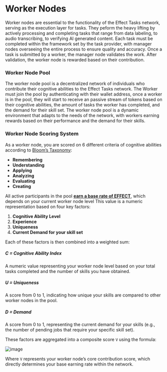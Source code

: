 
# Worker Nodes
Worker nodes are essential to the functionality of the Effect Tasks network, serving as the execution layer for tasks. They peform the heavy lifting by actively processing and completing tasks that range from data labeling, to audio transcribing, to verifying AI generated content. Each task must be completed within the framework set by the task provider, with manager nodes overseeing the entire process to ensure quality and accuracy. Once a task is submitted by a worker, the manager node validates the work. After validation, the worker node is rewarded based on their contribution.

### Worker Node Pool
The worker node pool is a decentralized network of individuals who contribute their cognitive abilities to the Effect Tasks network. The Worker must join the pool by authenticating with their wallet address, once a worker is in the pool, they will start to receive an passive stream of tokens based on their cognitive abilities, the amount of tasks the worker has completed, and the demand for their skill set. The worker node pool is a dynamic environment that adapts to the needs of the network, with workers earning rewards based on their performance and the demand for their skills.


### Worker Node Scoring System
As a worker node, you are scored on 6 different criteria of cognitive abilities according to [Bloom’s Taxonomy](https://pmc.ncbi.nlm.nih.gov/articles/PMC4511057/):

- **Remembering**
- **Understanding**
- **Applying**
- **Analyzing**
- **Evaluating**
- **Creating**

All active participants in the pool [**earn a base rate of EFFECT**](/protocol/incentives/static-income), which depends on your current worker node level This value is a numeric representation based on four key factors:

1. **Cognitive Ability Level**
2. **Experience**
3. **Uniqueness**
4. **Current Demand for your skill set**

Each of these factors is then combined into a weighted sum:

##### C = Cognitive Ability Index
A numeric value representing your worker node level based on your total tasks completed and the number of skills you have obtained.

##### U = Uniqueness
A score from 0 to 1, indicating how unique your skills are compared to other worker nodes in the pool.

##### D = Demand
A score from 0 to 1, representing the current demand for your skills (e.g., the number of pending jobs that require your specific skill set).

These factors are aggregated into a composite score `V` using the formula:


![image](../../../worker-node-formula.png)


Where `V` represents your worker node’s core contribution score, which directly determines your base earning rate within the network.
